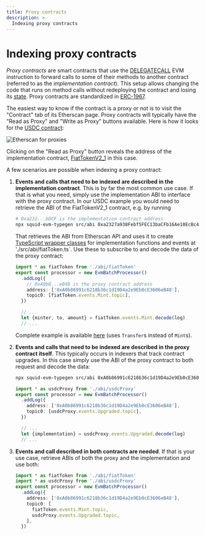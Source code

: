 ```yaml
---
title: Proxy contracts
description: >-
  Indexing proxy contracts
---
```


# Indexing proxy contracts

_Proxy contracts_ are smart contracts that use the [DELEGATECALL](https://www.ethervm.io/#F4) EVM instruction to forward calls to some of their methods to another contract (referred to as the _implementation contract_). This setup allows changing the code that runs on method calls without redeploying the contract and losing its [state](https://coinsbench.com/solidity-layout-and-access-of-storage-variables-simply-explained-1ce964d7c738). Proxy contracts are standardized in [ERC-1967](https://eips.ethereum.org/EIPS/eip-1967).

The easiest way to know if the contract is a proxy or not is to visit the "Contract" tab of its Etherscan page. Proxy contracts will typically have the "Read as Proxy" and "Write as Proxy" buttons available. Here is how it looks for the [USDC contract](https://etherscan.io/address/0xa0b86991c6218b36c1d19d4a2e9eb0ce3606eb48):

![Etherscan for proxies](</img/etherscan-proxy.png>)

Clicking on the "Read as Proxy" button reveals the address of the implementation contract, [FiatTokenV2_1](https://etherscan.io/address/0xa2327a938febf5fec13bacfb16ae10ecbc4cbdcf) in this case.

A few scenarios are possible when indexing a proxy contract:

1. **Events and calls that need to be indexed are described in the implementation contract**. This is by far the most common use case. If that is what you need, simply use the implementation ABI to interface with the proxy contract. In our USDC example you would need to retrieve the ABI of the FiatTokenV2_1 contract, e.g. by running
   ```bash
   # 0xa232...bDCF is the implementation contract address
   npx squid-evm-typegen src/abi 0xa2327a938Febf5FEC13baCFb16Ae10EcBc4cbDCF#fiatToken
   ```
   That retrieves the ABI from Etherscan API and uses it to create [TypeScript wrapper classes](/sdk/resources/tools/typegen/state-queries/?typegen=evm) for implementation functions and events at './src/abi/fiatToken.ts`. Use these to subscribe to and decode the data of the proxy contract:
   ```ts title="./src/processor.ts"
   import * as fiatToken from './abi/fiatToken'
   export const processor = new EvmBatchProcessor()
     .addLog({
       // 0xA0b8...eB48 is the proxy contract address
       address: ['0xA0b86991c6218b36c1d19D4a2e9Eb0cE3606eB48'],
       topic0: [fiatToken.events.Mint.topic],
     })
   ```
   ```ts title="./src/main.ts"
     // ...
     let {minter, to, amount} = fiatToken.events.Mint.decode(log)
     // ...
   ```
   Complete example is available [here](https://github.com/subsquid-labs/evm-logs-example) (uses `Transfer`s instead of `Mint`s).

2. **Events and calls that need to be indexed are described in the proxy contract itself**. This typically occurs in indexers that track contract upgrades. In this case simply use the ABI of the proxy contract to both request and decode the data:
   ```bash
   npx squid-evm-typegen src/abi 0xA0b86991c6218b36c1d19D4a2e9Eb0cE3606eB48#usdcProxy
   ```
   ```ts title="./src/processor.ts"
   import * as usdcProxy from './abi/usdcProxy'
   export const processor = new EvmBatchProcessor()
     .addLog({
       address: ['0xA0b86991c6218b36c1d19D4a2e9Eb0cE3606eB48'],
       topic0: [usdcProxy.events.Upgraded.topic],
     })
   ```
   ```ts title="./src/main.ts"
     // ...
     let {implementation} = usdcProxy.events.Upgraded.decode(log)
     // ...
   ```

3. **Events and call described in both contracts are needed**. If that is your use case, retrieve ABIs of both the proxy and the implementation and use both:
   ```ts title="./src/processor.ts"
   import * as fiatToken from './abi/fiatToken'
   import * as usdcProxy from './abi/usdcProxy'
   export const processor = new EvmBatchProcessor()
     .addLog({
       address: ['0xA0b86991c6218b36c1d19D4a2e9Eb0cE3606eB48'],
       topic0: [
         fiatToken.events.Mint.topic,
         usdcProxy.events.Upgraded.topic,
       ],
     })
   ```
